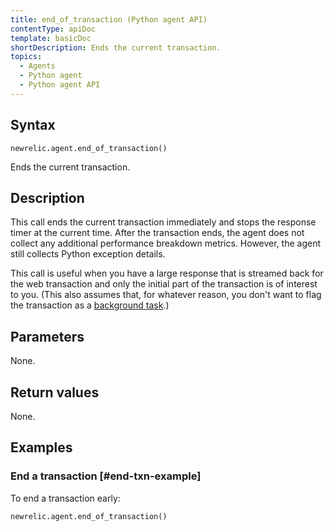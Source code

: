 ```yaml
---
title: end_of_transaction (Python agent API)
contentType: apiDoc
template: basicDoc
shortDescription: Ends the current transaction.
topics:
  - Agents
  - Python agent
  - Python agent API
---
```


## Syntax

```
newrelic.agent.end_of_transaction()
```

Ends the current transaction.

## Description

This call ends the current transaction immediately and stops the response timer at the current time. After the transaction ends, the agent does not collect any additional performance breakdown metrics. However, the agent still collects Python exception details.

This call is useful when you have a large response that is streamed back for the web transaction and only the initial part of the transaction is of interest to you. (This also assumes that, for whatever reason, you don't want to flag the transaction as a [background task](/docs/agents/python-agent/python-agent-api/set_background_task).)

## Parameters

None.

## Return values

None.

## Examples

### End a transaction [#end-txn-example]

To end a transaction early:

```
newrelic.agent.end_of_transaction()
```
